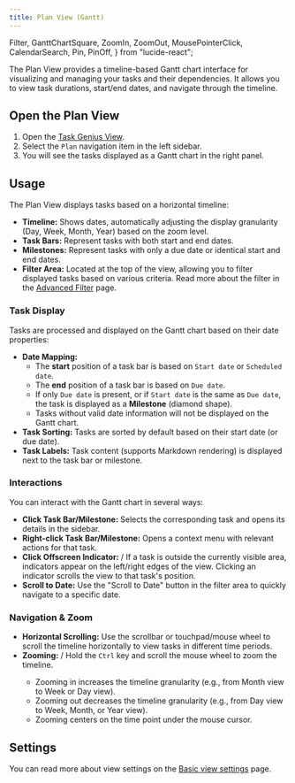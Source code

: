 ```yaml
---
title: Plan View (Gantt)
---
```


  Filter,
  GanttChartSquare,
  ZoomIn,
  ZoomOut,
  MousePointerClick,
  CalendarSearch,
  Pin,
  PinOff,
} from "lucide-react";

The Plan View provides a timeline-based Gantt chart interface for visualizing and managing your tasks and their dependencies. It allows you to view task durations, start/end dates, and navigate through the timeline.

<VersionCallout version="8.0.0" />

## Open the Plan View

1.  Open the [Task Genius View](/docs/task-view).
2.  Select the `Plan` navigation item in the left sidebar.
3.  You will see the tasks displayed as a Gantt chart in the right panel.

## Usage

The Plan View displays tasks based on a horizontal timeline:

- **Timeline:** Shows dates, automatically adjusting the display granularity (Day, Week, Month, Year) based on the zoom level.
- **Task Bars:** Represent tasks with both start and end dates.
- **Milestones:** Represent tasks with only a due date or identical start and end dates.
- **Filter Area:** <Filter className="inline-block w-5 h-5" /> Located at the top of the view, allowing you to filter displayed tasks based on various criteria. Read more about the filter in the [Advanced Filter](/docs/task-view/filter/advanced-filter) page.

### Task Display

Tasks are processed and displayed on the Gantt chart based on their date properties:

- **Date Mapping:**
  - The **start** position of a task bar is based on `Start date` or `Scheduled date`.
  - The **end** position of a task bar is based on `Due date`.
  - If only `Due date` is present, or if `Start date` is the same as `Due date`, the task is displayed as a **Milestone** (diamond shape).
  - Tasks without valid date information will not be displayed on the Gantt chart.
- **Task Sorting:** Tasks are sorted by default based on their start date (or due date).
- **Task Labels:** <GanttChartSquare className="inline-block w-5 h-5" /> Task content (supports Markdown rendering) is displayed next to the task bar or milestone.

### Interactions

You can interact with the Gantt chart in several ways:

- **Click Task Bar/Milestone:** <MousePointerClick className="inline-block w-5 h-5" /> Selects the corresponding task and opens its details in the sidebar.
- **Right-click Task Bar/Milestone:** Opens a context menu with relevant actions for that task.
- **Click Offscreen Indicator:** <Pin className="inline-block w-5 h-5" /> / <PinOff className="inline-block w-5 h-5" /> If a task is outside the currently visible area, indicators appear on the left/right edges of the view. Clicking an indicator scrolls the view to that task's position.
- **Scroll to Date:** <CalendarSearch className="inline-block w-5 h-5" /> Use the "Scroll to Date" button in the filter area to quickly navigate to a specific date.

### Navigation & Zoom

- **Horizontal Scrolling:** Use the scrollbar or touchpad/mouse wheel to scroll the timeline horizontally to view tasks in different time periods.
- **Zooming:** <ZoomIn className="inline-block w-5 h-5" /> / <ZoomOut className="inline-block w-5 h-5" /> Hold the `Ctrl` key and scroll the mouse wheel to zoom the timeline.
  - Zooming in increases the timeline granularity (e.g., from Month view to Week or Day view).
  - Zooming out decreases the timeline granularity (e.g., from Day view to Week, Month, or Year view).
  - Zooming centers on the time point under the mouse cursor.

## Settings

You can read more about view settings on the [Basic view settings](/docs/task-view/basic-view-settings#basic-settings) page.
